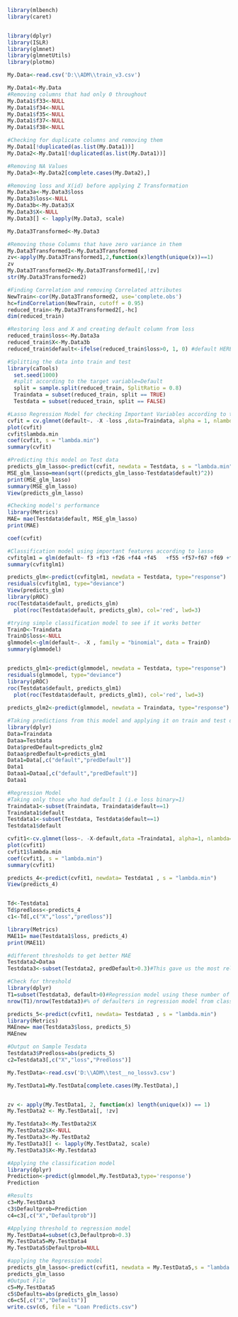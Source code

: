 

```{r}
library(mlbench)
library(caret)


library(dplyr)
library(ISLR)
library(glmnet)
library(glmnetUtils)
library(plotmo)
```

```{r}
My.Data<-read.csv('D:\\ADM\\train_v3.csv')
```

```{r}
My.Data1<-My.Data
#Removing columns that had only 0 throughout
My.Data1$f33<-NULL
My.Data1$f34<-NULL
My.Data1$f35<-NULL
My.Data1$f37<-NULL
My.Data1$f38<-NULL
```

```{r}
#Checking for duplicate columns and removing them
My.Data1[!duplicated(as.list(My.Data1))]
My.Data2<-My.Data1[!duplicated(as.list(My.Data1))]
```

```{r}
#Removing NA Values
My.Data3<-My.Data2[complete.cases(My.Data2),]
```

```{r}
#Removing loss and X(id) before applying Z Transformation
My.Data3a<-My.Data3$loss
My.Data3$loss<-NULL
My.Data3b<-My.Data3$X
My.Data3$X<-NULL
My.Data3[] <- lapply(My.Data3, scale)
```

```{r}
My.Data3Transformed<-My.Data3
```

```{r}
#Removing those Columns that have zero variance in them
My.Data3Transformed1<-My.Data3Transformed
zv<-apply(My.Data3Transformed1,2,function(x)length(unique(x))==1)
zv
My.Data3Transformed2<-My.Data3Transformed1[,!zv]
str(My.Data3Transformed2)
```

```{r}
#Finding Correlation and removing Correlated attributes
NewTrain<-cor(My.Data3Transformed2, use='complete.obs')
hc=findCorrelation(NewTrain, cutoff = 0.95)
reduced_train<-My.Data3Transformed2[,-hc]
dim(reduced_train)
```

```{r}
#Restoring loss and X and creating default column from loss
reduced_train$loss<-My.Data3a
reduced_train$X<-My.Data3b
reduced_train$default<-ifelse(reduced_train$loss>0, 1, 0) #default HERE is loss binary
```

```{r}
#Splitting the data into train and test
library(caTools)
  set.seed(1000)
  #split according to the target variable=Default
  split = sample.split(reduced_train, SplitRatio = 0.8)
  Traindata = subset(reduced_train, split == TRUE)
  Testdata = subset(reduced_train, split == FALSE)
```

```{r}
#Lasso Regression Model for checking Important Variables according to the best lambda
cvfit = cv.glmnet(default~. -X -loss ,data=Traindata, alpha = 1, nlambda =100)
plot(cvfit)
cvfit$lambda.min
coef(cvfit, s = "lambda.min")
summary(cvfit)
```


```{r}
#Predicting this model on Test data
predicts_glm_lasso<-predict(cvfit, newdata = Testdata, s = "lambda.min")
MSE_glm_lasso=mean(sqrt((predicts_glm_lasso-Testdata$default)^2))
print(MSE_glm_lasso)
summary(MSE_glm_lasso)
View(predicts_glm_lasso)
```

```{r}
#Checking model's performance
library(Metrics)
MAE= mae(Testdata$default, MSE_glm_lasso)
print(MAE)
```
```{r}
coef(cvfit)
```


```{r}
#Classification model using important features according to lasso
cvfitglm1 = glm(default~ f3 +f13 +f26 +f44 +f45   +f55 +f57+f67 +f69 +f71 +f73 +f75 +f81 +f91 +f102 +f123 +f129+f132+f134+f139+f143+f146+f151+f163+f172+f190+f191+f198 +f221+f240+f251+f261+f268+f298+f301+f306+ f317+f322+f333+f340+f359+f361+f364+f383+f403+f406+f411+f419+f422+f428+f433+f442+f461+f471+f489+f512+f514+f518+f523+f530+f533+f536+f546+f598+f604+f614+f619+f628+f639+f654+f669+f671+f672+f674+f677+f679+f680+f693+f724+f776,data=Traindata,family = binomial())
summary(cvfitglm1)

predicts_glm<-predict(cvfitglm1, newdata = Testdata, type="response")
residuals(cvfitglm1, type="deviance")
View(predicts_glm)
library(pROC)
roc(Testdata$default, predicts_glm)
  plot(roc(Testdata$default, predicts_glm), col='red', lwd=3)
```

```{r}
#trying simple classification model to see if it works better
TrainD<-Traindata
TrainD$loss<-NULL
glmmodel<-glm(default~. -X , family = "binomial", data = TrainD)
summary(glmmodel)


predicts_glm1<-predict(glmmodel, newdata = Testdata, type="response")
residuals(glmmodel, type="deviance")
library(pROC)
roc(Testdata$default, predicts_glm1)
  plot(roc(Testdata$default, predicts_glm1), col='red', lwd=3)
  
predicts_glm2<-predict(glmmodel, newdata = Traindata, type="response")  
```


```{r}
#Taking predictions from this model and applying it on train and test data
library(dplyr)
Data=Traindata
Dataa=Testdata
Data$predDefault=predicts_glm2
Dataa$predDefault=predicts_glm1
Data1=Data[,c("default","predDefault")]
Data1
Dataa1=Dataa[,c("default","predDefault")]
Dataa1
```

```{r}
#Regression Model
#Taking only those who had default 1 (i.e loss binary=1)
Traindata1<-subset(Traindata, Traindata$default==1)
Traindata1$default
Testdata1<-subset(Testdata, Testdata$default==1)
Testdata1$default

cvfit1<-cv.glmnet(loss~. -X-default,data =Traindata1, alpha=1, nlambda=100)
plot(cvfit1)
cvfit1$lambda.min
coef(cvfit1, s = "lambda.min")
summary(cvfit1)

predicts_4<-predict(cvfit1, newdata= Testdata1 , s = "lambda.min")
View(predicts_4)


Td<-Testdata1
Td$predloss<-predicts_4
c1<-Td[,c("X","loss","predloss")]
```

```{r}
library(Metrics)
MAE11= mae(Testdata1$loss, predicts_4)
print(MAE11)
```

```{r}
#different thresholds to get better MAE
Testdata2=Dataa
Testdata3<-subset(Testdata2, predDefault>0.3)#This gave us the most reliable MAE

#Check for threshold
library(dplyr)
T1=subset(Testdata3, default>0)#Regression model using these number of people who defaulted
nrow(T1)/nrow(Testdata3)#% of defaulters in regression model from classification model. 

predicts_5<-predict(cvfit1, newdata= Testdata3 , s = "lambda.min")
library(Metrics)
MAEnew= mae(Testdata3$loss, predicts_5)
MAEnew

#Output on Sample Tesdata
Testdata3$Predloss=abs(predicts_5)
c2=Testdata3[,c("X","loss","Predloss")]
```

```{r}
My.TestData<-read.csv('D:\\ADM\\test__no_lossv3.csv')

My.TestData1=My.TestData[complete.cases(My.TestData),]


zv <- apply(My.TestData1, 2, function(x) length(unique(x)) == 1)
My.TestData2 <- My.TestData1[, !zv]

My.Testdata3<-My.TestData2$X
My.TestData2$X<-NULL
My.TestData3<-My.TestData2
My.TestData3[] <- lapply(My.TestData2, scale)
My.TestData3$X<-My.Testdata3

```

```{r}
#Applying the classification model 
library(dplyr)
Prediction<-predict(glmmodel,My.TestData3,type='response')
Prediction

#Results
c3=My.TestData3
c3$Defaultprob=Prediction
c4=c3[,c("X","Defaultprob")]
```

```{r}
#Applying threshold to regression model
My.TestData4=subset(c3,Defaultprob>0.3)
My.TestData5=My.TestData4
My.TestData5$Defaultprob=NULL
```

```{r}
#applying the Regression model
predicts_glm_lasso<-predict(cvfit1, newdata = My.TestData5,s = "lambda.min")
predicts_glm_lasso
#Output File
c5=My.TestData5
c5$Defaults=abs(predicts_glm_lasso)
c6=c5[,c("X","Defaults")] 
write.csv(c6, file = "Loan Predicts.csv")
```





